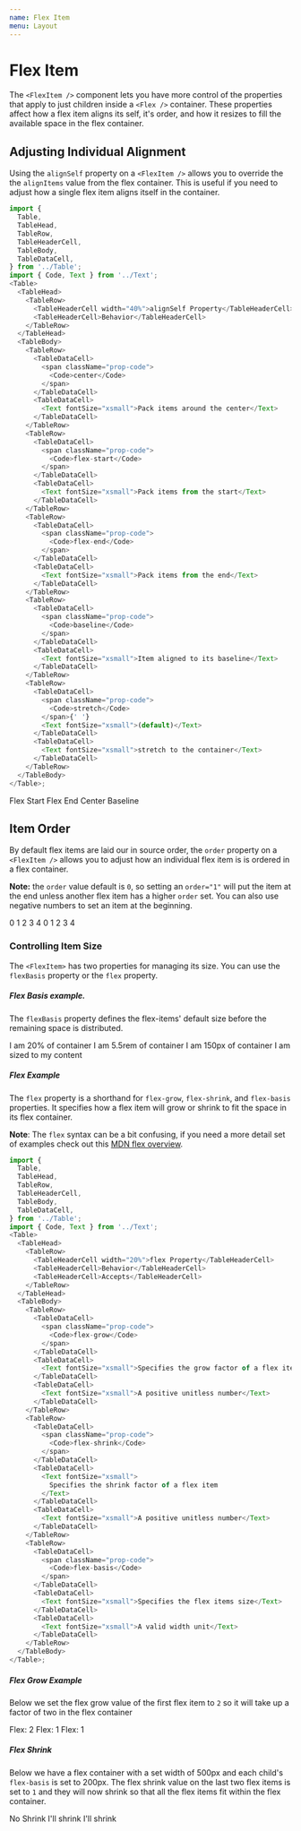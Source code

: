 ```yaml
---
name: Flex Item
menu: Layout
---
```



# Flex Item

The `<FlexItem />` component lets you have more control of the properties that apply to just children inside a `<Flex />` container. These properties affect how a flex item aligns its self, it's order, and how it resizes to fill the available space in the flex container.

## Adjusting Individual Alignment

Using the `alignSelf` property on a `<FlexItem />` allows you to override the the `alignItems` value from the flex container. This is useful if you need to adjust how a single flex item aligns itself in the container.

```js noeditor
import {
  Table,
  TableHead,
  TableRow,
  TableHeaderCell,
  TableBody,
  TableDataCell,
} from '../Table';
import { Code, Text } from '../Text';
<Table>
  <TableHead>
    <TableRow>
      <TableHeaderCell width="40%">alignSelf Property</TableHeaderCell>
      <TableHeaderCell>Behavior</TableHeaderCell>
    </TableRow>
  </TableHead>
  <TableBody>
    <TableRow>
      <TableDataCell>
        <span className="prop-code">
          <Code>center</Code>
        </span>
      </TableDataCell>
      <TableDataCell>
        <Text fontSize="xsmall">Pack items around the center</Text>
      </TableDataCell>
    </TableRow>
    <TableRow>
      <TableDataCell>
        <span className="prop-code">
          <Code>flex-start</Code>
        </span>
      </TableDataCell>
      <TableDataCell>
        <Text fontSize="xsmall">Pack items from the start</Text>
      </TableDataCell>
    </TableRow>
    <TableRow>
      <TableDataCell>
        <span className="prop-code">
          <Code>flex-end</Code>
        </span>
      </TableDataCell>
      <TableDataCell>
        <Text fontSize="xsmall">Pack items from the end</Text>
      </TableDataCell>
    </TableRow>
    <TableRow>
      <TableDataCell>
        <span className="prop-code">
          <Code>baseline</Code>
        </span>
      </TableDataCell>
      <TableDataCell>
        <Text fontSize="xsmall">Item aligned to its baseline</Text>
      </TableDataCell>
    </TableRow>
    <TableRow>
      <TableDataCell>
        <span className="prop-code">
          <Code>stretch</Code>
        </span>{' '}
        <Text fontSize="xsmall">(default)</Text>
      </TableDataCell>
      <TableDataCell>
        <Text fontSize="xsmall">stretch to the container</Text>
      </TableDataCell>
    </TableRow>
  </TableBody>
</Table>;
```

<Playground>
  <Flex height="200px" bg="palette.purple400">
    <FlexItem alignSelf="flex-start">
      <Box m="small" p="large" bg="palette.purple200">
        Flex Start
      </Box>
    </FlexItem>
    <FlexItem alignSelf="flex-end">
      <Box m="small" p="large" bg="palette.purple200">
        Flex End
      </Box>
    </FlexItem>
    <FlexItem alignSelf="center">
      <Box m="small" p="large" bg="palette.purple200">
        Center
      </Box>
    </FlexItem>
    <FlexItem alignSelf="baseline">
      <Box m="small" p="large" bg="palette.purple200">
        Baseline
      </Box>
    </FlexItem>
  </Flex>
</Playground>

## Item Order

By default flex items are laid our in source order, the `order` property on a `<FlexItem />` allows you to adjust how an individual flex item is is ordered in a flex container.

**Note:** the `order` value default is `0`, so setting an `order="1"` will put the item at the end unless another flex item has a higher `order` set. You can also use negative numbers to set an item at the beginning.

<Playground>
  <Flex bg="palette.charcoal000" mb="large">
    <FlexItem>
      <Box m="small" p="large" bg="palette.blue200">
        0
      </Box>
    </FlexItem>
    <FlexItem>
      <Box m="small" p="large" bg="palette.purple200">
        1
      </Box>
    </FlexItem>
    <FlexItem>
      <Box m="small" p="large" bg="palette.green200">
        2
      </Box>
    </FlexItem>
    <FlexItem>
      <Box m="small" p="large" bg="palette.yellow200">
        3
      </Box>
    </FlexItem>
    <FlexItem>
      <Box m="small" p="large" bg="palette.red200">
        4
      </Box>
    </FlexItem>
  </Flex>

  <Flex bg="palette.charcoal000">
    <FlexItem>
      <Box m="small" p="large" bg="palette.blue200">
        0
      </Box>
    </FlexItem>
    <FlexItem order="2">
      <Box m="small" p="large" bg="palette.purple200">
        1
      </Box>
    </FlexItem>
    <FlexItem order="1">
      <Box m="small" p="large" bg="palette.green200">
        2
      </Box>
    </FlexItem>
    <FlexItem>
      <Box m="small" p="large" bg="palette.yellow200">
        3
      </Box>
    </FlexItem>
    <FlexItem order="-1">
      <Box m="small" p="large" bg="palette.red200">
        4
      </Box>
    </FlexItem>
  </Flex>
</Playground>

### Controlling Item Size

The `<FlexItem>` has two properties for managing its size. You can use the `flexBasis` property or the `flex` property.

##### Flex Basis example.

The `flexBasis` property defines the flex-items' default size before the remaining space is distributed.

<Playground>
  <Flex>
    <FlexItem flexBasis="20%">
      <Box p="small" m="small" bg="palette.red200">
        I am 20% of container
      </Box>
    </FlexItem>
    <FlexItem flexBasis="5.5rem">
      <Box p="small" m="small" bg="palette.green200">
        I am 5.5rem of container
      </Box>
    </FlexItem>
    <FlexItem flexBasis="150px">
      <Box p="small" m="small" bg="palette.blue200">
        I am 150px of container
      </Box>
    </FlexItem>
    <FlexItem>
      <Box p="small" m="small" bg="palette.purple200">
        I am sized to my content
      </Box>
    </FlexItem>
  </Flex>
</Playground>

##### Flex Example

The `flex` property is a shorthand for `flex-grow`, `flex-shrink`, and `flex-basis` properties. It specifies how a flex item will grow or shrink to fit the space in its flex container.

**Note**: The `flex` syntax can be a bit confusing, if you need a more detail set of examples check out this [MDN flex overview](https://developer.mozilla.org/en-US/docs/Web/CSS/flex).

```js noeditor
import {
  Table,
  TableHead,
  TableRow,
  TableHeaderCell,
  TableBody,
  TableDataCell,
} from '../Table';
import { Code, Text } from '../Text';
<Table>
  <TableHead>
    <TableRow>
      <TableHeaderCell width="20%">flex Property</TableHeaderCell>
      <TableHeaderCell>Behavior</TableHeaderCell>
      <TableHeaderCell>Accepts</TableHeaderCell>
    </TableRow>
  </TableHead>
  <TableBody>
    <TableRow>
      <TableDataCell>
        <span className="prop-code">
          <Code>flex-grow</Code>
        </span>
      </TableDataCell>
      <TableDataCell>
        <Text fontSize="xsmall">Specifies the grow factor of a flex item</Text>
      </TableDataCell>
      <TableDataCell>
        <Text fontSize="xsmall">A positive unitless number</Text>
      </TableDataCell>
    </TableRow>
    <TableRow>
      <TableDataCell>
        <span className="prop-code">
          <Code>flex-shrink</Code>
        </span>
      </TableDataCell>
      <TableDataCell>
        <Text fontSize="xsmall">
          Specifies the shrink factor of a flex item
        </Text>
      </TableDataCell>
      <TableDataCell>
        <Text fontSize="xsmall">A positive unitless number</Text>
      </TableDataCell>
    </TableRow>
    <TableRow>
      <TableDataCell>
        <span className="prop-code">
          <Code>flex-basis</Code>
        </span>
      </TableDataCell>
      <TableDataCell>
        <Text fontSize="xsmall">Specifies the flex items size</Text>
      </TableDataCell>
      <TableDataCell>
        <Text fontSize="xsmall">A valid width unit</Text>
      </TableDataCell>
    </TableRow>
  </TableBody>
</Table>;
```

##### Flex Grow Example

Below we set the flex grow value of the first flex item to `2` so it will take up a factor of two in the flex container

<Playground>
  <Flex>
    <FlexItem flex="2">
      <Box p="small" bg="palette.red200">
        Flex: 2
      </Box>
    </FlexItem>
    <FlexItem flex="1">
      <Box p="small" bg="palette.green200">
        Flex: 1
      </Box>
    </FlexItem>
    <FlexItem flex="1">
      <Box p="small" bg="palette.blue200">
        Flex: 1
      </Box>
    </FlexItem>
  </Flex>
</Playground>

##### Flex Shrink

Below we have a flex container with a set width of 500px and each child's `flex-basis` is set to 200px. The flex shrink value on the last two flex items is set to `1` and they will now shrink so that all the flex items fit within the flex container.

<Playground>
  <Flex width="500px">
    <FlexItem flex="1 0 200px">
      <Box p="small" bg="palette.red200">
        No Shrink
      </Box>
    </FlexItem>
    <FlexItem flex="1 1 200px">
      <Box p="small" bg="palette.green200">
        I'll shrink
      </Box>
    </FlexItem>
    <FlexItem flex="1 1 200px">
      <Box p="small" bg="palette.blue200">
        I'll shrink
      </Box>
    </FlexItem>
  </Flex>
</Playground>
